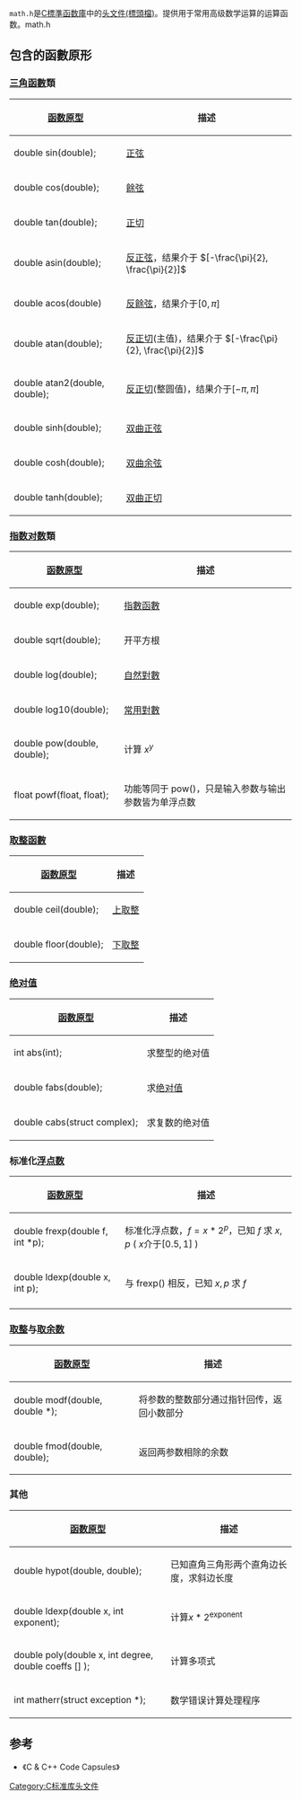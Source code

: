 {{Lowercase}}
{{NoteTA
|G1 = Math
}}
{{C_Standard_library}} <!-- to edit this template go to [[template:C_Standard_library|template:C_Standard_library]] -->
<code>math.h</code>是[[C標準函数庫|C標準函数庫]]中的[[头文件|头文件(標頭檔)]]。提供用于常用高级数学运算的运算函数。math.h
== 包含的函數原形 ==
===[[三角函数|三角函數]]類===
{|class="wikitable"
![[函数原型|函数原型]]
!描述
|-
|double sin(double);
|[[正弦|正弦]]
|-
|double cos(double);
|[[余弦|餘弦]]
|-
|double tan(double);
|[[正切|正切]]
|-
|double asin(double);
|[[反正弦|反正弦]]，结果介于 <math>[-\frac{\pi}{2}, \frac{\pi}{2}]</math>
|-
|double acos(double)
|[[反餘弦|反餘弦]]，结果介于<math>[0,\pi]</math>
|-
|double atan(double);
|[[反正切|反正切]](主值)，结果介于 <math>[-\frac{\pi}{2}, \frac{\pi}{2}]</math>
|-
|double atan2(double, double);
|[[atan2|反正切]](整圆值)，结果介于<math>[-\pi,\pi]</math>
|-
|double sinh(double);
|[[双曲正弦|双曲正弦]]
|-
|double cosh(double);
|[[双曲余弦|双曲余弦]]
|-
|double tanh(double);
|[[双曲正切|双曲正切]]
|}

===[[指數函數|指数]][[对数|对数]]類===
{|class="wikitable"
![[函数原型|函数原型]]
!描述
|-
|double exp(double);
|[[指數函數|指數函數]]
|-
|double sqrt(double);
|开平方根
|-
|double log(double);
|[[自然對數|自然對數]]
|-
|double log10(double);
|[[常用對數|常用對數]]
|-
|double pow(double, double);
|计算 <math>x^y</math>
|-
|float powf(float, float);
|功能等同于 pow()，只是输入参数与输出参数皆为单浮点数
|}

===[[取整函數|取整函數]]===
{|class="wikitable"
![[函数原型|函数原型]]
!描述
|-
|double ceil(double);
|[[取整函数|上取整]]
|-
|double floor(double);
|[[取整函数|下取整]]
|}

===[[绝对值|绝对值]]===
{|class="wikitable"
![[函数原型|函数原型]]
!描述
|-
|int abs(int);
|求整型的绝对值 
|-
|double fabs(double);
|求[[绝对值|绝对值]]
|-
|double cabs(struct complex);
|求复数的绝对值
|}

===标准化[[浮点数|浮点数]]===
{|class="wikitable"
![[函数原型|函数原型]]
!描述
|-
|double frexp(double f, int *p);
|标准化浮点数，<math>f = x * 2^p</math>，已知 <math>f</math> 求 <math>x, p</math> ( <math>x</math>介于<math>[0.5, 1]</math> )
|-
|double ldexp(double x, int p);
|与 frexp() 相反，已知 <math>x, p</math> 求 <math>f</math>
|-
|}

===[[取整|取整]]与[[模除|取余数]]===
{|class="wikitable"
![[函数原型|函数原型]]
!描述
|-
|double modf(double, double *);
|将参数的整数部分通过指针回传，返回小数部分
|-
|double fmod(double, double);
|返回两参数相除的余数
|}

===其他===
{|class="wikitable"
![[函数原型|函数原型]]
!描述
|-
|double hypot(double, double);
|已知直角三角形两个直角边长度，求斜边长度
|-
|double ldexp(double x, int exponent);
|计算<math>x*2^{\text{exponent}}</math>
|-
|double poly(double x, int degree, double coeffs [] );
|计算多项式
|-
|int matherr(struct exception *);
|数学错误计算处理程序
|}

==参考==
*《C & C++ Code Capsules》
{{Compu-lang-stub}}
[[Category:C标准库头文件|Category:C标准库头文件]]